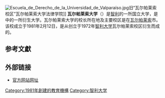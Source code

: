 {{distinguish2|[[美国|美国]]的[[瓦尔帕莱索大学|瓦尔帕莱索大学]]（Valparaiso University）}}
{{Infobox University 
| 名称 = 瓦尔帕莱索大学
| 外文名 = Universidad de Valparaíso (UV)
| 图像 = Campus Santiago UV.png
| 图像说明 =
| 类型 = 国立
| 建校 = 1981年2月12日
| 地址 = {{CHI}}<br>'''瓦尔帕莱索校区：'''[[瓦尔帕莱索大区|瓦尔帕莱索大区]][[瓦尔帕莱索|瓦尔帕莱索]]埃拉苏里斯路（Errázuriz）1834号，2362735<br>'''圣地亚哥校区：'''[[圣地亚哥首都大区|圣地亚哥首都大区]][[圣地亚哥－德智利|圣地亚哥]]<br>'''圣费利佩校区：'''[[瓦尔帕莱索大区|瓦尔帕莱索大区]][[圣费利佩_(智利)|圣费利佩]]
| 教师 = 1210<ref name="1_ref">{{cite web |url=http://www.universite.cl/universidad_de_valparaiso.html |title=存档副本 |accessdate=2013-10-30 |deadurl=yes |archiveurl=https://web.archive.org/web/20100906052833/http://www.universite.cl/universidad_de_valparaiso.html |archivedate=2010-09-06 }} {{es icon}}</ref>
| 本科生 = 16390<ref name="1_ref"/>
| 研究生 = 280<ref name="1_ref"/>
| 其他学生 = 继续教育者
| 校长 = 阿尔多·巴列·阿塞韦多（Aldo Valle Acevedo）
| 副校长 = 帕夫洛·龙卡格利奥洛·贝尼特斯（Pablo Roncagliolo Benítez）
| 隶属 = 智利传统大学、智利国立大学共同体
| 网站 = [http://www.uv.cl/ www.uv.cl]
| 标志 = [[File:Logo_universidad_de_valparaiso_2008.svg|200px]]
}}
[[File:Escuela_de_Derecho_de_la_Universidad_de_Valparaíso.jpg|thumb]]旧“瓦尔帕莱索校区”瓦尔帕莱索大学法律学院]]
'''瓦尔帕莱索大学'''（{{lang-es|Universidad de Valparaíso}}）是[[智利|智利]]的一所国立大学，是{{Link-en|智利传统大学|Chilean Traditional Universities}}中的一所衍生大学。瓦尔帕莱索大学的校长所在地及主要校区是在[[瓦尔帕莱索|瓦尔帕莱索]]市。该校成立于1981年2月12日，是从创立于1972年[[智利大学|智利大学]]瓦尔帕莱索校区衍生而成的。

==参考文獻==
{{refs}}

==外部链接==
*[http://www.uv.cl 官方网站网址] {{Wayback|url=http://www.uv.cl/ |date=20210425034035 }} {{es icon}}

[[Category:1981年創建的教育機構|Category:1981年創建的教育機構]]
[[Category:智利大学|Category:智利大学]]